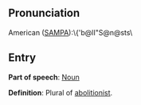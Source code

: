 == Pronunciation ==

American ([[SAMPA]]):\{'b@lI"S@n@sts\

== Entry ==

'''Part of speech''': [[Noun]]

'''Definition''': Plural of [[abolitionist]].

{{stub}}